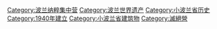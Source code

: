 {{main|奧斯威辛集中營}}
[[Category:波兰纳粹集中营|Category:波兰纳粹集中营]]
[[Category:波兰世界遗产|Category:波兰世界遗产]]
[[Category:小波兰省历史|Category:小波兰省历史]]
[[Category:1940年建立|Category:1940年建立]]
[[Category:小波兰省建筑物|Category:小波兰省建筑物]]
[[Category:滅絕營|Category:滅絕營]]